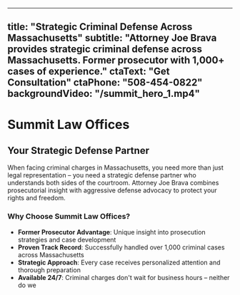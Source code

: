 
---
title: "Strategic Criminal Defense Across Massachusetts"
subtitle: "Attorney Joe Brava provides strategic criminal defense across Massachusetts. Former prosecutor with 1,000+ cases of experience."
ctaText: "Get Consultation"
ctaPhone: "508-454-0822"
backgroundVideo: "/summit_hero_1.mp4"
---

# Summit Law Offices

## Your Strategic Defense Partner

When facing criminal charges in Massachusetts, you need more than just legal representation – you need a strategic defense partner who understands both sides of the courtroom. Attorney Joe Brava combines prosecutorial insight with aggressive defense advocacy to protect your rights and freedom.

### Why Choose Summit Law Offices?

- **Former Prosecutor Advantage**: Unique insight into prosecution strategies and case development
- **Proven Track Record**: Successfully handled over 1,000 criminal cases across Massachusetts
- **Strategic Approach**: Every case receives personalized attention and thorough preparation
- **Available 24/7**: Criminal charges don't wait for business hours – neither do we
